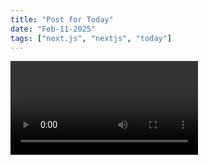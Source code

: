 ```yaml
---
title: "Post for Today"
date: "Feb-11-2025"
tags: ["next.js", "nextjs", "today"]
---
```


<Video id="dQw4w9WgXcQ" />

```ts
const sum = (a: number, b: number): number => {
  return a + b;
};
console.log(sum(2, 3));
```

Lorem ipsum, dolor sit amet consectetur adipisicing elit. Omnis quis exercitationem animi quam unde ratione doloribus dignissimos recusandae, tenetur pariatur illum nulla consectetur itaque quo praesentium quae harum. Culpa ipsum aperiam minus accusantium provident possimus maxime corporis quam.

Quibusdam exercitationem aspernatur itaque molestiae qui, magnam totam nemo, maxime laudantium soluta saepe enim cumque fugit tempora dolorum rerum inventore quo tempore cupiditate voluptatem eaque nihil eius asperiores.

Consectetur quo, vel ab excepturi quasi odio eius molestias sed perferendis obcaecati autem assumenda ad aliquam maxime tempora atque architecto sequi. Minima ipsa sequi totam, doloribus dolorum blanditiis corrupti, quae cum voluptas numquam quia dolorem rem a iure harum perferendis, optio aliquam omnis adipisci nisi architecto fuga. Eius, mollitia odio. Adipisci aut et sequi quas atque. Consequatur iste reiciendis sunt sit, quibusdam totam minus aperiam dolorum quo! Quia libero fugit nostrum maxime.

